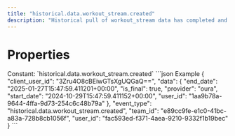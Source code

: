 ```yaml
---
title: "historical.data.workout_stream.created"
description: "Historical pull of workout_stream data has completed and you can now pull data for this resource."
---
```

# Properties
<ResponseField name="event_type" type="const string" required="true">
Constant: `historical.data.workout_stream.created`
</ResponseField>
<ResponseField name="team_id" type="string" required="true">
</ResponseField>
<ResponseField name="user_id" type="string" required="true">
</ResponseField>
<ResponseField name="client_user_id" type="string" required="true">
</ResponseField>
<ResponseField name="data" type="HistoricalDataCreated" required="true">
<Expandable title="HistoricalDataCreated" defaultOpen="true">
<ResponseField name="user_id" type="string" required="true">
</ResponseField>
<ResponseField name="start_date" type="string" required="true">
</ResponseField>
<ResponseField name="end_date" type="string" required="true">
</ResponseField>
<ResponseField name="is_final" type="boolean" required="true">
</ResponseField>
<ResponseField name="provider" type="string" required="true">
</ResponseField>
</Expandable>
</ResponseField>
<ResponseExample>
```json Example
{
  "client_user_id": "3Zru4O8cBEiwGTsXgUQGaQ==",
  "data": {
    "end_date": "2025-01-27T15:47:59.411201+00:00",
    "is_final": true,
    "provider": "oura",
    "start_date": "2024-10-29T15:47:59.411152+00:00",
    "user_id": "1aa9b78a-9644-4ffa-9d73-254c6c48b79a"
  },
  "event_type": "historical.data.workout_stream.created",
  "team_id": "e89cc9fe-e1c0-41bc-a83a-728b8cb1056f",
  "user_id": "fac593ed-f371-4aea-9210-9332f1b19bec"
}
```
</ResponseExample>
